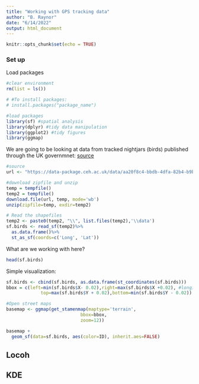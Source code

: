 ```yaml
---
title: "Working with GPS tracking data"
author: "B. Raynor"
date: "6/14/2022"
output: html_document
---
```


```r
knitr::opts_chunk$set(echo = TRUE)
```


### Set up  
Load packages   
```r
#clear environment
rm(list = ls()) 

# #To install packages:
# install.packages("package_name")

#load packages
library(sf) #spatial analysis
library(dplyr) #tidy data manipulation
library(ggplot2) #tidy figures
library(ggmap)

```  

We are going to be looking at data from tracked nightjars (birds) published through the UK governmnet: [source](https://ckan.publishing.service.gov.uk/dataset/gps-tracking-data-for-32-individual-european-nightjars-in-humberhead-peatlands-nnr-fr-2015-2018)

```r
#source
url <- "https://data-package.ceh.ac.uk/data/aa20f8c4-bbdb-4dfa-82b4-b9b3fd8f34eb.zip"

#download zipfile and unzip
temp = tempfile()
temp2 = tempfile()
download.file(url, temp, mode='wb')
unzip(zipfile=temp, exdir=temp2)

# Read the shapefiles
temp2 <- paste0(temp2, "\\", list.files(temp2),'\\data')
sf.birds <- read_sf(temp2)%>%
  as.data.frame()%>%
  st_as_sf(coords=c('Long', 'Lat'))
```  

What are we working with here?
```r
head(sf.birds)
```
Simple visualization:
```r



sf.birds <- cbind(sf.birds, as.data.frame(st_coordinates(sf.birds)))
bbox = c(left=min(sf.birds$X- 0.02),right=max(sf.birds$X +0.02), #longitude
             top=max(sf.birds$Y + 0.02),bottom=min(sf.birds$Y - 0.02)) #latitude

#Open street maps
basemap <- ggmap(get_stamenmap(maptype='terrain', 
                            bbox=bbox,
                            zoom=12)) 

basemap +
  geom_sf(data=sf.birds, aes(color=ID), inherit.aes=FALSE)
```

## Locoh

## KDE

